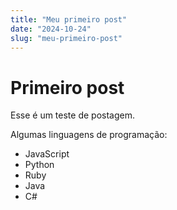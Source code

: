 ```yaml
---
title: "Meu primeiro post"
date: "2024-10-24"
slug: "meu-primeiro-post"
---
```


# Primeiro post

Esse é um teste de postagem.

Algumas linguagens de programação:

- JavaScript
- Python
- Ruby
- Java
- C#
